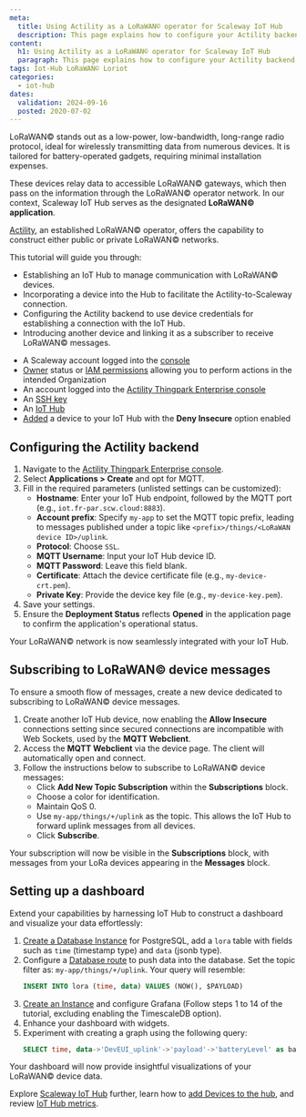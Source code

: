 ```yaml
---
meta:
  title: Using Actility as a LoRaWAN© operator for Scaleway IoT Hub
  description: This page explains how to configure your Actility backend to have your LoRaWAN devices send messages to Scaleway IoT Hub
content:
  h1: Using Actility as a LoRaWAN© operator for Scaleway IoT Hub
  paragraph: This page explains how to configure your Actility backend to have your LoRaWAN devices send messages to Scaleway IoT Hub
tags: Iot-Hub LoRaWAN© Loriot
categories:
  - iot-hub
dates:
  validation: 2024-09-16
  posted: 2020-07-02
---
```


LoRaWAN© stands out as a low-power, low-bandwidth, long-range radio protocol, ideal for wirelessly transmitting data from numerous devices. It is tailored for battery-operated gadgets, requiring minimal installation expenses.

These devices relay data to accessible LoRaWAN© gateways, which then pass on the information through the LoRaWAN© operator network. In our context, Scaleway IoT Hub serves as the designated **LoRaWAN© application**.

[Actility](https://www.actility.com), an established LoRaWAN© operator, offers the capability to construct either public or private LoRaWAN© networks.

This tutorial will guide you through:

- Establishing an IoT Hub to manage communication with LoRaWAN© devices.
- Incorporating a device into the Hub to facilitate the Actility-to-Scaleway connection.
- Configuring the Actility backend to use device credentials for establishing a connection with the IoT Hub.
- Introducing another device and linking it as a subscriber to receive LoRaWAN© messages.

<Macro id="requirements" />

- A Scaleway account logged into the [console](https://console.scaleway.com)
- [Owner](/identity-and-access-management/iam/concepts/#owner) status or [IAM permissions](/identity-and-access-management/iam/concepts/#permission) allowing you to perform actions in the intended Organization
- An account logged into the [Actility Thingpark Enterprise console](https://community.thingpark.io/)
- An [SSH key](/identity-and-access-management/organizations-and-projects/how-to/create-ssh-key/)
- An [IoT Hub](/managed-services/iot-hub/how-to/create-hub/)
- [Added](/managed-services/iot-hub/how-to/add-device/) a device to your IoT Hub with the **Deny Insecure** option enabled

## Configuring the Actility backend

1. Navigate to the [Actility Thingpark Enterprise console](https://community.thingpark.io/).
2. Select **Applications > Create** and opt for MQTT.
3. Fill in the required parameters (unlisted settings can be customized):
    - **Hostname**: Enter your IoT Hub endpoint, followed by the MQTT port (e.g., `iot.fr-par.scw.cloud:8883`).
    - **Account prefix**: Specify `my-app` to set the MQTT topic prefix, leading to messages published under a topic like `<prefix>/things/<LoRaWAN device ID>/uplink`.
    - **Protocol**: Choose `SSL`.
    - **MQTT Username**: Input your IoT Hub device ID.
    - **MQTT Password**: Leave this field blank.
    - **Certificate**: Attach the device certificate file (e.g., `my-device-crt.pem`).
    - **Private Key**: Provide the device key file (e.g., `my-device-key.pem`).
4. Save your settings.
5. Ensure the **Deployment Status** reflects **Opened** in the application page to confirm the application's operational status.

Your LoRaWAN© network is now seamlessly integrated with your IoT Hub.

## Subscribing to LoRaWAN© device messages

To ensure a smooth flow of messages, create a new device dedicated to subscribing to LoRaWAN© device messages.

1. Create another IoT Hub device, now enabling the **Allow Insecure** connections setting since secured connections are incompatible with Web Sockets, used by the **MQTT Webclient**.
2. Access the **MQTT Webclient** via the device page. The client will automatically open and connect.
3. Follow the instructions below to subscribe to LoRaWAN© device messages:
    - Click **Add New Topic Subscription** within the **Subscriptions** block.
    - Choose a color for identification.
    - Maintain QoS 0.
    - Use `my-app/things/+/uplink` as the topic. This allows the IoT Hub to forward uplink messages from all devices.
    - Click **Subscribe**.

Your subscription will now be visible in the **Subscriptions** block, with messages from your LoRa devices appearing in the **Messages** block.

## Setting up a dashboard

Extend your capabilities by harnessing IoT Hub to construct a dashboard and visualize your data effortlessly:

1. [Create a Database Instance](/managed-databases/postgresql-and-mysql/how-to/create-a-database/) for PostgreSQL, add a `lora` table with fields such as `time` (timestamp type) and `data` (jsonb type).
2. Configure a [Database route](/managed-services/iot-hub/api-cli/cli-db-tips-tricks/) to push data into the database. Set the topic filter as: `my-app/things/+/uplink`. Your query will resemble:
    ```sql
    INSERT INTO lora (time, data) VALUES (NOW(), $PAYLOAD)
    ```
3. [Create an Instance](/compute/instances/how-to/create-an-instance/) and configure Grafana (Follow steps 1 to 14 of the tutorial, excluding enabling the TimescaleDB option).
4. Enhance your dashboard with widgets.
5. Experiment with creating a graph using the following query:
    ```sql
    SELECT time, data->'DevEUI_uplink'->'payload'->'batteryLevel' as batteryLevel FROM lora WHERE $__timeFilter(time)
    ```

Your dashboard will now provide insightful visualizations of your LoRaWAN© device data.

<Lightbox src="scaleway-iothub_howto_actility_grafana.webp" alt="" />

Explore [Scaleway IoT Hub](/managed-services/iot-hub/concepts/) further, learn how to [add Devices to the hub](/managed-services/iot-hub/how-to/add-device/), and review [IoT Hub metrics](/managed-services/iot-hub/how-to/view-metrics/).